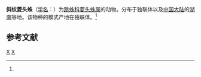 {{Speciesbox
| taxon = Bianor inexplouratus
| binomial_authority = (Logunov, 1991)<ref name='id14677'>{{cite web| url =http://www.bioinfo.cn/db05/BjdwSpecies.php?action=view&id=14677| title =斜纹菱头蛛| work =《中国动物物种编目数据库》| publisher =中国科学院微生物研究所| author =中国科学院动物研究所| accessdate =2009-04-28| deadurl =yes| archiveurl =https://web.archive.org/web/20160305080659/http://www.bioinfo.cn/db05/BjdwSpecies.php?action=view&id=14677| archivedate =2016-03-05}}</ref>
}}

'''斜纹菱头蛛'''（[[学名|学名]]：{{lang|la|''Bianor inexplouratus''}}）为[[跳蛛科|跳蛛科]][[菱头蛛属|菱头蛛属]]的动物。分布于独联体以及[[中国大陆|中国大陆]]的[[湖南|湖南]]等地。该物种的模式产地在独联体。<ref name='id14677'/>

== 参考文献 ==
{{reflist}}

{{taxonbar}}
[[Category:_1991年描述的动物|X]]
[[Category:菱头蛛属|X]]